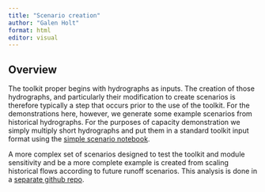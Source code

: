 ```yaml
---
title: "Scenario creation"
author: "Galen Holt"
format: html
editor: visual
---
```


## Overview

The toolkit proper begins with hydrographs as inputs. The creation of those hydrographs, and particularly their modification to create scenarios is therefore typically a step that occurs prior to the use of the toolkit. For the demonstrations here, however, we generate some example scenarios from historical hydrographs. For the purposes of capacity demonstration we simply multiply short hydrographs and put them in a standard toolkit input format using the [simple scenario notebook](scenario_creation_more.qmd).

A more complex set of scenarios designed to test the toolkit and module sensitivity and be a more complete example is created from scaling historical flows according to future runoff scenarios. This analysis is done in a [separate github repo](https://github.com/MDBAuth/toolkit-flow-scaling).
